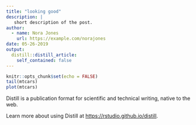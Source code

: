 ```yaml
---
title: "looking good"
description: |
   short description of the post.
author:
  - name: Nora Jones
    url: https://example.com/norajones
date: 05-26-2019
output:
  distill::distill_article:
    self_contained: false
---
```


```r

knitr::opts_chunk$set(echo = FALSE)
tail(mtcars)
plot(mtcars)
```

Distill is a publication format for scientific and technical writing, native to the web.

Learn more about using Distill at <https://rstudio.github.io/distill>.

